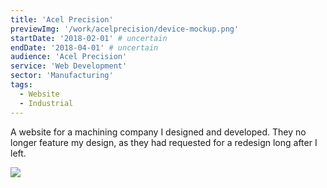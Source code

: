```yaml
---
title: 'Acel Precision'
previewImg: '/work/acelprecision/device-mockup.png'
startDate: '2018-02-01' # uncertain
endDate: '2018-04-01' # uncertain
audience: 'Acel Precision'
service: 'Web Development'
sector: 'Manufacturing'
tags:
  - Website
  - Industrial
---
```


A website for a machining company I designed and developed. They no longer
feature my design, as they had requested for a redesign long after I left.

<img src={previewImg} width={350} />

